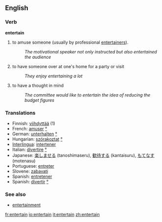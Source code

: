 ==English==

===Verb===
'''entertain'''

# to amuse someone (usually by professional [[entertainer]]s).
#:''The motivational speaker not only instructed but also entertained the audience''
# to have someone over at one's home for a party or visit
#:''They enjoy entertaining a lot''
# to have a thought in mind
#:''The committee would like to entertain the idea  of reducing the budget figures''

===Translations===
*Finnish: [[viihdyttää]] (1)
*French: [[amuser]] [[:fr:amuser|°]]
*German: [[unterhalten]] [[:de:unterhalten|°]]
*Hungarian: [[szórakoztat]] [[:hu:szórakoztat|°]]
*[[Interlingua]]: [[intertener]]
*Italian: [[divertire]] [[:it:divertire|°]]
*Japanese: [[楽しませる]] (tanoshimaseru), [[歓待する]] (kantaisuru), [[もてなす]] (motenasu)
*Portuguese: [[entreter]]
*Slovene: [[zabavati]]
*Spanish: [[entretener]]
*Spanish: [[divertir]] [[:es:divertir|°]]

===See also===
*[[entertainment]]

[[fr:entertain]]
[[io:entertain]]
[[it:entertain]]
[[zh:entertain]]